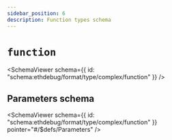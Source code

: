 ```yaml
---
sidebar_position: 6
description: Function types schema
---
```



# `function`

<SchemaViewer
  schema={{ id: "schema:ethdebug/format/type/complex/function" }}
  />


## Parameters schema

<SchemaViewer
  schema={{ id: "schema:ethdebug/format/type/complex/function" }}
  pointer="#/$defs/Parameters"
  />
